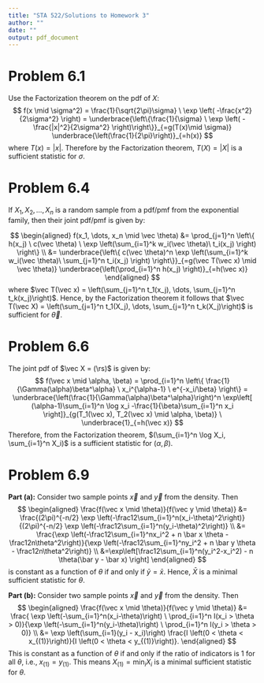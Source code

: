 ```yaml
---
title: "STA 522/Solutions to Homework 3"
author: ""
date: ""
output: pdf_document
---
```


```{=tex}
\newcommand{\rs}{X_1,X_2,\dots,X_n}
\newcommand{\on}{\operatorname}
\newcommand{\enter}{\vspace{0.1in}}
\newcommand{\ds}{\displaystyle}
\renewcommand{\bar}{\overline}
\newcommand{\N}{\text{N}}
\renewcommand{\epsilon}{\varepsilon}
\newcommand{\R}{\mathbb{R}}
\newcommand{\Ss}{\mathcal{S}}
\newcommand{\E}{\on{E}}
\newcommand{\var}{\on{Var}}
```
<!-- \renewcommand{\vec}[1]{{\underaccent{\tilde}{#1}}} -->

```{=tex}
\renewcommand{\vec}{\underline}
\newcommand{\asim}{\stackrel{a}{\sim}}
```
# Problem 6.1

Use the Factorization theorem on the pdf of $X$: $$
f(x \mid \sigma^2) = \frac{1}{\sqrt{2\pi}\sigma} \ \exp \left( -\frac{x^2}{2\sigma^2} \right) = \underbrace{\left\{\frac{1}{\sigma} \ \exp \left( -\frac{|x|^2}{2\sigma^2} \right)\right\}}_{=g(T(x)\mid \sigma)} \underbrace{\left(\frac{1}{2\pi}\right)}_{=h(x)}
$$ where $T(x) = |x|$. Therefore by the Factorization theorem, $T(X) = |X|$ is a sufficient statistic for $\sigma$.



# Problem 6.4

If $X_1,X_2,\dots,X_n$ is a random sample from a pdf/pmf from the  exponential family, then their joint pdf/pmf is given by:

$$
\begin{aligned}
f(x_1, \dots, x_n \mid \vec \theta) &= \prod_{j=1}^n \left\{ h(x_j) \ c(\vec \theta) \ \exp \left(\sum_{i=1}^k w_i(\vec \theta)\ t_i(x_j) \right) \right\} \\
&= \underbrace{\left\{ c(\vec \theta)^n \exp \left(\sum_{i=1}^k w_i(\vec \theta)\ \sum_{j=1}^n t_i(x_j) \right) \right\}}_{=g(\vec T(\vec x) \mid \vec \theta)}  \underbrace{\left(\prod_{i=1}^n h(x_j) \right)}_{=h(\vec x)}
\end{aligned}
$$
where $\vec T(\vec x) = \left(\sum_{j=1}^n t_1(x_j), \dots, \sum_{j=1}^n t_k(x_j)\right)$. Hence, by the Factorization theorem it follows that 
$\vec T(\vec X) = \left(\sum_{j=1}^n t_1(X_j), \dots, \sum_{j=1}^n t_k(X_j)\right)$ is sufficient for $\vec \theta$.


# Problem 6.6

The joint pdf of $\vec X = (\rs)$ is given by:
$$
f(\vec x \mid \alpha, \beta) = \prod_{i=1}^n \left\{ \frac{1}{\Gamma(\alpha)\beta^\alpha} \ x_i^{\alpha-1} \ e^{-x_i/\beta} \right\} = 
\underbrace{\left(\frac{1}{\Gamma(\alpha)\beta^\alpha}\right)^n \exp\left[ (\alpha-1)\sum_{i=1}^n \log x_i -\frac{1}{\beta}\sum_{i=1}^n x_i  \right]}_{g(T_1(\vec x), T_2(\vec x) \mid \alpha, \beta)} \ \underbrace{1}_{=h(\vec x)}
$$
Therefore, from the Factorization theorem, $(\sum_{i=1}^n \log X_i, \sum_{i=1}^n X_i)$ is a sufficient statistic for $(\alpha, \beta)$.



# Problem 6.9

**Part (a):** Consider two sample points $\vec x$ and $\vec y$ from the density. Then 
$$
\begin{aligned}
\frac{f(\vec x \mid \theta)}{f(\vec y \mid \theta)} 
&= \frac{(2\pi)^{-n/2} \exp \left(-\frac12\sum_{i=1}^n(x_i-\theta)^2\right)}{(2\pi)^{-n/2} \exp \left(-\frac12\sum_{i=1}^n(y_i-\theta)^2\right)} \\ 
&= \frac{\exp \left(-\frac12\sum_{i=1}^nx_i^2 + n \bar x  \theta - \frac12n\theta^2\right)}{\exp \left(-\frac12\sum_{i=1}^ny_i^2 + n \bar y  \theta - \frac12n\theta^2\right)} \\ 
&=\exp\left[\frac12\sum_{i=1}^n(y_i^2-x_i^2) - n \theta(\bar y - \bar x) \right] 
\end{aligned}
$$
is constant as a function of $\theta$ if and only if $\bar y = \bar x$. Hence, $\bar X$ is a minimal sufficient statistic for $\theta$. 

\enter


**Part (b):** Consider two sample points $\vec x$ and $\vec y$ from the density. Then 
$$
\begin{aligned}
\frac{f(\vec x \mid \theta)}{f(\vec y \mid \theta)} 
&= \frac{ \exp \left(-\sum_{i=1}^n(x_i-\theta)\right) \ \prod_{i=1}^n I(x_i > \theta > 0)}{\exp \left(-\sum_{i=1}^n(y_i-\theta)\right) \ \prod_{i=1}^n I(y_i > \theta > 0)} \\ 
&= \exp \left(\sum_{i=1}(y_i - x_i)\right) \frac{I \left(0 < \theta < x_{(1)}\right)}{I \left(0 < \theta < y_{(1)}\right)}.
\end{aligned}
$$
This is constant as a function of $\theta$ if and only if the ratio of indicators is 1 for all $\theta$, i.e., $x_{(1)} = y_{(1)}$. This means $X_{(1)} = \min_i X_i$ is a minimal sufficient statistic for $\theta$.
